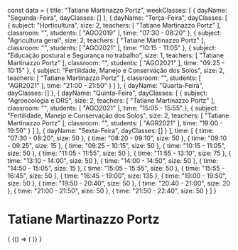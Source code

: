 const data = {
  title: "Tatiane Martinazzo Portz",
  weekClasses: [
    {
      dayName: "Segunda-Feira",
      dayClasses: []
    },
    {
      dayName: "Terça-Feira",
      dayClasses: [
        {
          subject: "Horticultura",
          size: 2,
          teachers: [
            "Tatiane Martinazzo Portz"
          ],
          classroom: "",
          students: [
            "AGO2019"
          ],
          time: "07:30 - 08:20"
        },
        {
          subject: "Agricultura geral",
          size: 2,
          teachers: [
            "Tatiane Martinazzo Portz"
          ],
          classroom: "",
          students: [
            "AGO2021"
          ],
          time: "10:15 - 11:05"
        },
        {
          subject: "Educação postural e Segurança no trabalho",
          size: 1,
          teachers: [
            "Tatiane Martinazzo Portz"
          ],
          classroom: "",
          students: [
            "AGO2021"
          ],
          time: "09:25 - 10:15"
        },
        {
          subject: "Fertilidade, Manejo e Conservação dos Solos",
          size: 2,
          teachers: [
            "Tatiane Martinazzo Portz"
          ],
          classroom: "",
          students: [
            "AGR2021"
          ],
          time: "21:00 - 21:50"
        }
      ]
    },
    {
      dayName: "Quarta-Feira",
      dayClasses: []
    },
    {
      dayName: "Quinta-Feira",
      dayClasses: [
        {
          subject: "Agroecologia e DRS",
          size: 2,
          teachers: [
            "Tatiane Martinazzo Portz"
          ],
          classroom: "",
          students: [
            "AGO2021"
          ],
          time: "15:05 - 15:55"
        },
        {
          subject: "Fertilidade, Manejo e Conservação dos Solos",
          size: 2,
          teachers: [
            "Tatiane Martinazzo Portz"
          ],
          classroom: "",
          students: [
            "AGR2021"
          ],
          time: "19:00 - 19:50"
        }
      ]
    },
    {
      dayName: "Sexta-Feira",
      dayClasses: []
    }
  ],
  time: [
    {
      time: "07:30 - 08:20",
      size: 50
    },
    {
      time: "08:20 - 09:10",
      size: 50
    },
    {
      time: "09:10 - 09:25",
      size: 15
    },
    {
      time: "09:25 - 10:15",
      size: 50
    },
    {
      time: "10:15 - 11:05",
      size: 50
    },
    {
      time: "11:05 - 11:55",
      size: 50
    },
    {
      time: "11:55 - 13:10",
      size: 75
    },
    {
      time: "13:10 - 14:00",
      size: 50
    },
    {
      time: "14:00 - 14:50",
      size: 50
    },
    {
      time: "14:50 - 15:05",
      size: 15
    },
    {
      time: "15:05 - 15:55",
      size: 50
    },
    {
      time: "15:55 - 16:45",
      size: 50
    },
    {
      time: "16:45 - 19:00",
      size: 135
    },
    {
      time: "19:00 - 19:50",
      size: 50
    },
    {
      time: "19:50 - 20:40",
      size: 50
    },
    {
      time: "20:40 - 21:00",
      size: 20
    },
    {
      time: "21:00 - 21:50",
      size: 50
    },
    {
      time: "21:50 - 22:40",
      size: 50
    }
  ]
}

# Tatiane Martinazzo Portz

<div>
  {
    <BrowserOnly>
      {() => (
        <Grid
          title={data.title}
          weekClasses={data.weekClasses}
          time={data.time}
        />
      )}
    </BrowserOnly>
  }
</div>
